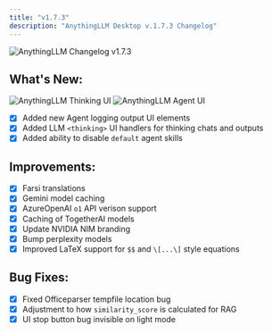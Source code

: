 ```yaml
---
title: "v1.7.3"
description: "AnythingLLM Desktop v.1.7.3 Changelog"
---
```



<style global jsx>{`
  img {
    aspect-ratio: 16/9;
    object-fit: fit;
    border-radius: 20px;
  }
`}</style>

<Image
  src="/images/product/changelog/header-image.png"
  height={1080}
  width={1920}
  quality={100}
  alt="AnythingLLM Changelog v1.7.3"
/>

## What's New:

<div
  style={{
    display: "flex",
    gap: "10px",
    padding: "10px",
    flexWrap: "wrap",
    width: "100%",
  }}
>
  <Image
    src="/images/product/changelog/1.7.3/think.png"
    style={{ width: "100%", maxWidth: "400px", height: "auto" }}
    width={0}
    height={0}
    sizes="(max-width: 768px) 100vw, 300px"
    quality={100}
    alt="AnythingLLM Thinking UI"
  />
  <Image
    src="/images/product/changelog/1.7.3/agent-ui.png"
    style={{ width: "100%", maxWidth: "400px", height: "auto" }}
    width={0}
    height={0}
    sizes="(max-width: 768px) 100vw, 300px"
    quality={100}
    alt="AnythingLLM Agent UI"
  />
</div>

- [x] Added new Agent logging output UI elements
- [x] Added LLM `<thinking>` UI handlers for thinking chats and outputs
- [x] Added ability to disable `default` agent skills

## Improvements:

- [x] Farsi translations
- [x] Gemini model caching
- [x] AzureOpenAI `o1` API verison support
- [x] Caching of TogetherAI models
- [x] Update NVIDIA NIM branding
- [x] Bump perplexity models
- [x] Improved LaTeX support for `$$` and `\[...\]` style equations

## Bug Fixes:

- [x] Fixed Officeparser tempfile location bug
- [x] Adjustment to how `similarity_score` is calculated for RAG
- [x] UI stop button bug invisible on light mode
